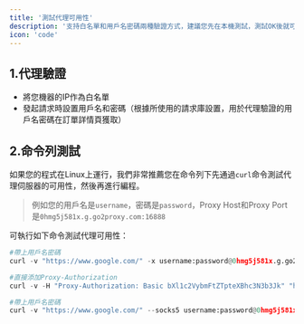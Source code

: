```yaml
---
title: '測試代理可用性'
description: '支持白名單和用戶名密碼兩種驗證方式，建議您先在本機測試，測試OK後就可以正常使用了。'
icon: 'code'
---
```


## 1.代理驗證
- 將您機器的IP作為白名單
- 發起請求時設置用戶名和密碼（根據所使用的請求庫設置，用於代理驗證的用戶名密碼在訂單詳情頁獲取）

## 2.命令列測試
如果您的程式在Linux上運行，我們非常推薦您在命令列下先通過`curl`命令測試代理伺服器的可用性，然後再進行編程。

> 例如您的用戶名是`username`，密碼是`password`，Proxy Host和Proxy Port是`0hmg5j581x.g.go2proxy.com:16888`

可執行如下命令測試代理可用性：

<CodeGroup>

```python HTTP代理
#帶上用戶名密碼
curl -v "https://www.google.com/" -x username:password@0hmg5j581x.g.go2proxy.com:16888

#直接添加Proxy-Authorization
curl -v -H "Proxy-Authorization: Basic bXl1c2VybmFtZTpteXBhc3N3b3Jk" "https://www.google.com/" -x 0hmg5j581x.g.go2proxy.com:16888
```

```python SOCKS代理
#帶上用戶名密碼
curl -v "https://www.google.com/" --socks5 username:password@0hmg5j581x.g.go2proxy.com:16888
```

</CodeGroup>
